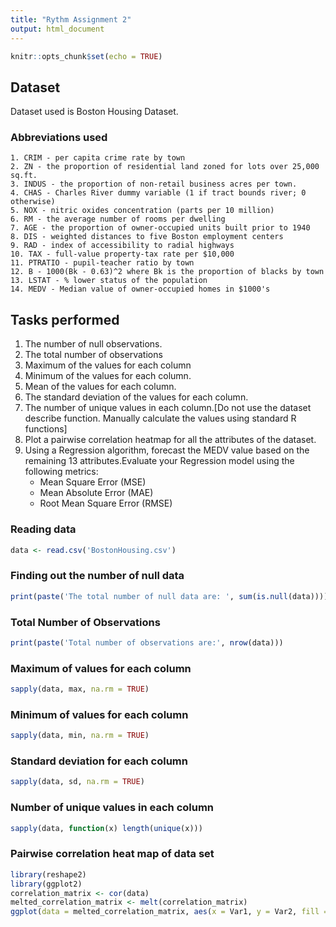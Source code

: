```yaml
---
title: "Rythm Assignment 2"
output: html_document
---
```


```r
knitr::opts_chunk$set(echo = TRUE)
```

## Dataset

Dataset used is Boston Housing Dataset.

### Abbreviations used
    1. CRIM - per capita crime rate by town
    2. ZN - the proportion of residential land zoned for lots over 25,000 sq.ft.
    3. INDUS - the proportion of non-retail business acres per town.
    4. CHAS - Charles River dummy variable (1 if tract bounds river; 0 otherwise)
    5. NOX - nitric oxides concentration (parts per 10 million)
    6. RM - the average number of rooms per dwelling
    7. AGE - the proportion of owner-occupied units built prior to 1940
    8. DIS - weighted distances to five Boston employment centers
    9. RAD - index of accessibility to radial highways
    10. TAX - full-value property-tax rate per $10,000
    11. PTRATIO - pupil-teacher ratio by town
    12. B - 1000(Bk - 0.63)^2 where Bk is the proportion of blacks by town
    13. LSTAT - % lower status of the population
    14. MEDV - Median value of owner-occupied homes in $1000's

## Tasks performed
1. The number of null observations.
2. The total number of observations
3. Maximum of the values for each column
4. Minimum of the values for each column.
5. Mean of the values for each column.
6. The standard deviation of the values for each column.
7. The number of unique values in each column.[Do not use the dataset describe function. Manually calculate the values using standard R functions]
8. Plot a pairwise correlation heatmap for all the attributes of the dataset. 
9. Using a Regression algorithm, forecast the MEDV value based on the remaining 13 attributes.Evaluate your Regression model using the following metrics:
    + Mean Square Error (MSE)
    + Mean Absolute Error (MAE)
    + Root Mean Square Error (RMSE)

### Reading data
```r
data <- read.csv('BostonHousing.csv')
```

### Finding out the number of null data
```r
print(paste('The total number of null data are: ', sum(is.null(data))))
```

### Total Number of Observations
```r
print(paste('Total number of observations are:', nrow(data)))
```

### Maximum of values for each column
```r
sapply(data, max, na.rm = TRUE)
```

### Minimum of values for each column
```r
sapply(data, min, na.rm = TRUE)
```

### Standard deviation for each column
```r
sapply(data, sd, na.rm = TRUE)
```

### Number of unique values in each column
```r
sapply(data, function(x) length(unique(x)))
```

### Pairwise correlation heat map of data set
```r
library(reshape2)
library(ggplot2)
correlation_matrix <- cor(data)
melted_correlation_matrix <- melt(correlation_matrix)
ggplot(data = melted_correlation_matrix, aes(x = Var1, y = Var2, fill = value)) + geom_tile() 
```
